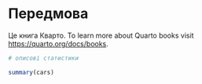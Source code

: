 # Передмова {.unnumbered}

Це книга Кварто. To learn more about Quarto books visit <https://quarto.org/docs/books>.

```r
# описові статистики

summary(cars)

```

